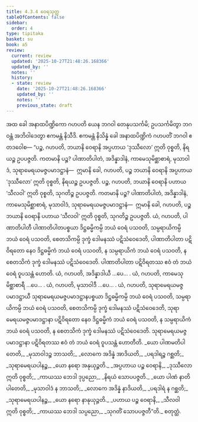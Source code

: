 ```yaml
---
title: 4.3.4 ဝေရသုတ္တ
tableOfContents: false
sidebar:
  order: 4
type: tipitaka
basket: su
book: a5
review:
  current: review
  updated: '2025-10-27T21:48:26.168366'
  updated_by: ''
  notes: ''
  history:
  - state: review
    date: '2025-10-27T21:48:26.168366'
    updated_by: ''
    notes: ''
    previous_state: draft
---
```



<ReviewStatus review={frontmatter.review} showDetails={true} />

<HypothesisAnnotation frontmatter={frontmatter} />

<DynamicBreadcrumb />

<Division number="174" book="a5" e="ch" v="16" p="180">

<Paragraph number="1007" book="a5">
အထ ခေါ အနာထပိဏ္ဍိကော ဂဟပတိ ယေန ဘဂဝါ တေနုပသင်္ကမိ; ဥပသင်္ကမိတွာ ဘဂဝန္တံ အဘိဝါဒေတွာ ဧကမန္တံ နိသီဒိ. ဧကမန္တံ နိသိန္နံ ခေါ အနာထပိဏ္ဍိကံ ဂဟပတိံ ဘဂဝါ ဧတဒဝေါစ—
</Paragraph>

<Paragraph number="1008" book="a5">
“ပဉ္စ, ဂဟပတိ, ဘယာနိ ဝေရာနိ အပ္ပဟာယ ‘ဒုဿီလော’ ဣတိ ဝုစ္စတိ, နိရယဉ္စ ဥပပဇ္ဇတိ. ကတမာနိ ပဉ္စ? ပါဏာတိပါတံ, အဒိန္နာဒါနံ, ကာမေသုမိစ္ဆာစာရံ, မုသာဝါဒံ, သုရာမေရယမဇ္ဇပမာဒဋ္ဌာနံ—  ဣမာနိ ခေါ, ဂဟပတိ, ပဉ္စ ဘယာနိ ဝေရာနိ အပ္ပဟာယ ‘ဒုဿီလော’ ဣတိ ဝုစ္စတိ, နိရယဉ္စ ဥပပဇ္ဇတိ.
</Paragraph>

<Paragraph number="1009" book="a5">
ပဉ္စ, ဂဟပတိ, ဘယာနိ ဝေရာနိ ပဟာယ ‘သီလဝါ’ ဣတိ ဝုစ္စတိ, သုဂတိဉ္စ ဥပပဇ္ဇတိ. ကတမာနိ ပဉ္စ? ပါဏာတိပါတံ, အဒိန္နာဒါနံ, ကာမေသုမိစ္ဆာစာရံ, မုသာဝါဒံ, သုရာမေရယမဇ္ဇပမာဒဋ္ဌာနံ—  ဣမာနိ ခေါ, ဂဟပတိ, ပဉ္စ ဘယာနိ ဝေရာနိ ပဟာယ ‘သီလဝါ’ ဣတိ ဝုစ္စတိ, သုဂတိဉ္စ ဥပပဇ္ဇတိ.
</Paragraph>

<Paragraph number="1010" book="a5">
ယံ, ဂဟပတိ, ပါဏာတိပါတီ ပါဏာတိပါတပစ္စယာ ဒိဋ္ဌဓမ္မိကမ္ပိ ဘယံ ဝေရံ ပသဝတိ, သမ္ပရာယိကမ္ပိ ဘယံ ဝေရံ ပသဝတိ, စေတသိကမ္ပိ ဒုက္ခံ ဒေါမနဿံ ပဋိသံဝေဒေတိ, ပါဏာတိပါတာ ပဋိဝိရတော နေဝ ဒိဋ္ဌဓမ္မိကံ ဘယံ ဝေရံ ပသဝတိ, န သမ္ပရာယိကံ ဘယံ ဝေရံ ပသဝတိ, န စေတသိကံ ဒုက္ခံ ဒေါမနဿံ ပဋိသံဝေဒေတိ. ပါဏာတိပါတာ ပဋိဝိရတဿ ဧဝံ တံ ဘယံ ဝေရံ ဝူပသန္တံ ဟောတိ.
</Paragraph>

<Paragraph number="1011" book="a5">
ယံ, ဂဟပတိ, အဒိန္နာဒါယီ …ပေ… .
</Paragraph>

<Paragraph number="1012" book="a5">
ယံ, ဂဟပတိ, ကာမေသုမိစ္ဆာစာရီ …ပေ… .
</Paragraph>

<Paragraph number="1013" book="a5">
ယံ, ဂဟပတိ, မုသာဝါဒီ …ပေ… .
</Paragraph>

<Paragraph number="1014" book="a5">
ယံ, ဂဟပတိ, သုရာမေရယမဇ္ဇပမာဒဋ္ဌာယီ သုရာမေရယမဇ္ဇပမာဒဋ္ဌာနပစ္စယာ ဒိဋ္ဌဓမ္မိကမ္ပိ ဘယံ ဝေရံ ပသဝတိ, သမ္ပရာယိကမ္ပိ ဘယံ ဝေရံ ပသဝတိ, စေတသိကမ္ပိ ဒုက္ခံ ဒေါမနဿံ ပဋိသံဝေဒေတိ, သုရာမေရယမဇ္ဇပမာဒဋ္ဌာနာ ပဋိဝိရတော နေဝ ဒိဋ္ဌဓမ္မိကံ ဘယံ ဝေရံ ပသဝတိ, န သမ္ပရာယိကံ ဘယံ ဝေရံ ပသဝတိ, န စေတသိကံ ဒုက္ခံ ဒေါမနဿံ ပဋိသံဝေဒေတိ. သုရာမေရယမဇ္ဇပမာဒဋ္ဌာနာ ပဋိဝိရတဿ ဧဝံ တံ ဘယံ ဝေရံ ဝူပသန္တံ ဟောတီတိ.
</Paragraph>

<Paragraph number="1015" type="verses" book="a5">
_ယော ပါဏမတိပါတေတိ,_  
_မုသာဝါဒဉ္စ ဘာသတိ;_  
_လောကေ အဒိန္နံ အာဒိယတိ,_  
_ပရဒါရဉ္စ ဂစ္ဆတိ;_  
_သုရာမေရယပါနဉ္စ,_  
_ယော နရော အနုယုဉ္ဇတိ._  

</Paragraph>

<Paragraph number="1016" type="verses" book="a5">
_အပ္ပဟာယ ပဉ္စ ဝေရာနိ,_  
_ဒုဿီလော ဣတိ ဝုစ္စတိ;_  
_ကာယဿ ဘေဒါ ဒုပ္ပညော,_  
_နိရယံ သောပပဇ္ဇတိ._  

</Paragraph>

<Paragraph number="1017" type="verses" book="a5">
_ယော ပါဏံ နာတိပါတေတိ,_  
_မုသာဝါဒံ န ဘာသတိ;_  
_လောကေ အဒိန္နံ နာဒိယတိ,_  
_ပရဒါရံ န ဂစ္ဆတိ;_  
_သုရာမေရယပါနဉ္စ,_  
_ယော နရော နာနုယုဉ္ဇတိ._  

</Paragraph>

<Paragraph number="1018" type="verses" book="a5">
_ပဟာယ ပဉ္စ ဝေရာနိ,_  
_သီလဝါ ဣတိ ဝုစ္စတိ;_  
_ကာယဿ ဘေဒါ သပ္ပညော,_  
_သုဂတိံ သောပပဇ္ဇတီ”တိ._  


</Paragraph>
</Division>

<Paragraph number="1019" type="center" book="a5">
စတုတ္ထံ.
</Paragraph>